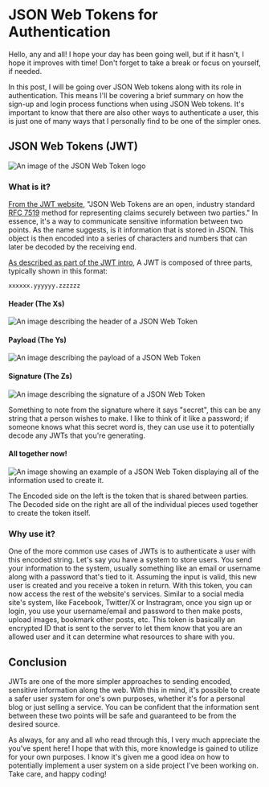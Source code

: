# JSON Web Tokens for Authentication

Hello, any and all! I hope your day has been going well, but if it hasn't, I
hope it improves with time! Don't forget to take a break or focus
on yourself, if needed.

In this post, I will be going over JSON Web tokens along with its role in
authentication. This means I'll be covering a brief summary on how the
sign-up and login process functions when using JSON Web tokens. It's
important to know that there are also other ways to authenticate a user,
this is just one of many ways that I personally find to be one of the
simpler ones.

## JSON Web Tokens (JWT)

![An image of the JSON Web Token logo](../imgs/jwt_logo.png "JWT's Logo")

### What is it?
[From the JWT website](https://jwt.io), "JSON Web Tokens are an open,
industry standard [RFC 7519](https://tools.ietf.org/html/rfc7519) method for
representing claims securely between two parties." In essence, it's a
way to communicate sensitive information between two points. As the name
suggests, is it information that is stored in JSON. This object is then encoded into
a series of characters and numbers that can later be decoded by the
receiving end.

[As described as part of the JWT intro](https://jwt.io/introduction),
A JWT is composed of three parts, typically shown in this format:

`xxxxxx.yyyyyy.zzzzzz`

#### Header (The Xs)

![An image describing the header of a JSON Web Token](../imgs/jwt_header.png "JWT Header description")

#### Payload (The Ys)

![An image describing the payload of a JSON Web Token](../imgs/jwt_payload.png "JWT Payload description")

#### Signature (The Zs)

![An image describing the signature of a JSON Web Token](../imgs/jwt_signature.png "JWT Signature description")

Something to note from the signature where it says "secret", this can be any
string that a person wishes to make. I like to think of it like a password;
if someone knows what this secret word is, they can use use it to potentially
decode any JWTs that you're generating.

#### All together now!

![An image showing an example of a JSON Web Token displaying all of the information used to create it.](../imgs/jwt_example.png "JWT Example")

The Encoded side on the left is the token that is shared between parties.
The Decoded side on the right are all of the individual pieces used together
to create the token itself.

### Why use it?
One of the more common use cases of JWTs is to authenticate a user with
this encoded string. Let's say you have a system to store users. You send
your information to the system, usually something like an email or username
along with a password that's tied to it. Assuming the input is valid,
this new user is created and you receive a token in return. With this
token, you can now access the rest of the website's services. Similar to
a social media site's system, like Facebook, Twitter/X or Instragram,
once you sign up or login, you use your username/email and password to
then make posts, upload images, bookmark other posts, etc. This token
is basically an encrypted ID that is sent to the server to let them
know that you are an allowed user and it can determine what resources
to share with you.

## Conclusion

JWTs are one of the more simpler approaches to sending encoded,
sensitive information along the web. With this in mind, it's
possible to create a safer user system for one's own purposes,
whether it's for a personal blog or just selling a service. You
can be confident that the information sent between these two points
will be safe and guaranteed to be from the desired source.

As always, for any and all who read through this, I very much
appreciate the you've spent here! I hope that with this, more
knowledge is gained to utilize for your own purposes. I know
it's given me a good idea on how to potentially implement a
user system on a side project I've been working on. Take care,
and happy coding!
